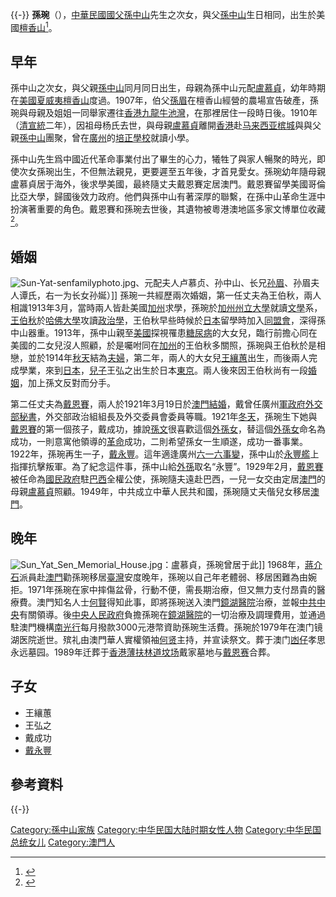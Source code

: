 {{refimprove|time=2015-11-12T09:30:30+00:00}}{{-}}
{{Infobox_Person
|name=孙琬
|image=[[File:Sun_Wan_1912.jpg|180px]]
|birth_date={{birth date|1896|11|12}}
|birth_place={{USA-1896}}[[檀香山|檀香山]]
|death_date={{death date and age|1979|6|3|1896|11|12}}
|death_place={{MAC-1976}}[[鏡湖醫院|鏡湖醫院]]
|nationality={{MAC-1976}}
|parents=[[孫中山|孫中山]]（父）<br>[[盧慕貞|盧慕貞]]（母）
|relatives=[[孫科|孫科]]（兄）<br>[[孙娫|孙娫]]（姐）<br>[[王弘之|王弘之]]、[[戴永丰|戴永丰]]（子）<br>[[王蕙|王蕙]]、[[戴成功|戴成功]]（女）
|spouse={{marriage|[[王伯秋|王伯秋]]|1914|1921|reason=divorced}}<br>{{marriage|[[戴恩赛|戴恩赛]]|1921|1955|reason=widowed}}
}}
'''孫琬'''（{{bd|1896年|11月12日|1979年|6月3日|catIdx=L}}），[[中華民國|中華民國]][[國父|國父]][[孫中山|孫中山]]先生之次女，與父[[孫中山|孫中山]]生日相同，出生於美國[[檀香山|檀香山]]<ref>{{Cite web|title=【展览】“静谧人生——粤港澳藏孙中山次女孙琬、戴恩赛伉俪文物联展”在深圳博物馆开幕_中国博物馆协会|url=http://www.chinamuseum.org.cn/a/zhanlanyuhuodong/20130927/4576.html|work=www.chinamuseum.org.cn|accessdate=2019-04-27|archive-date=2019-04-27|archive-url=https://web.archive.org/web/20190427160352/http://www.chinamuseum.org.cn/a/zhanlanyuhuodong/20130927/4576.html|dead-url=no}}</ref>。

== 早年 ==
孫中山之次女，與父親[[孫中山|孫中山]]同月同日出生，母親為孫中山元配[[盧慕貞|盧慕貞]]，幼年時期在[[美國|美國]][[夏威夷|夏威夷]][[檀香山|檀香山]]度過。1907年，伯父[[孫眉|孫眉]]在檀香山經營的農場宣告破產，孫琬與母親及姐姐一同舉家遷往[[香港|香港]][[九龍|九龍]][[牛池灣|牛池灣]]，在那裡居住一段時日後。1910年（[[清|清]][[宣統|宣統]]二年），因祖母杨氏去世，與母親[[盧慕貞|盧慕貞]]離開[[香港|香港]]赴[[马来西亚|马来西亚]][[槟城|槟城]]與與父親[[孫中山|孫中山]]團聚，曾在[[廣州|廣州]]的[[廣州市培正中學|培正學校]]就讀小學。

孫中山先生爲中國近代革命事業付出了畢生的心力，犧牲了與家人暢聚的時光，即使次女孫琬出生，不但無法親見，更要遲至五年後，才首見愛女。孫琬幼年隨母親盧慕貞居于海外，後求學美國，最終隨丈夫戴恩賽定居澳門。戴恩賽留學美國哥倫比亞大學，歸國後效力政府。他們與孫中山有著深厚的聯繫，在孫中山革命生涯中扮演著重要的角色。戴恩賽和孫琬去世後，其遺物被粵港澳地區多家文博單位收藏<ref>{{Cite web|title=孫中山紀念館 - 荏苒人生 － 孫中山次女孫琬和戴恩賽伉儷文物展|url=https://www.lcsd.gov.hk/CE/Museum/sysm/zh_TW/web/sysm/exhibition/pastexhibitions/past_exh_sun_wan.html|work=www.lcsd.gov.hk|accessdate=2019-04-27|archive-date=2019-04-27|archive-url=https://web.archive.org/web/20190427155306/https://www.lcsd.gov.hk/CE/Museum/sysm/zh_TW/web/sysm/exhibition/pastexhibitions/past_exh_sun_wan.html|dead-url=no}}</ref>。

== 婚姻 ==
[[File:Sun-Yat-senfamilyphoto.jpg|thumb]]、元配夫人卢慕贞、孙中山、长兄[[孙眉|孙眉]]、孙眉夫人谭氏，右一为长女孙娫）]]
孫琬一共經歷兩次婚姻，第一任丈夫為王伯秋，兩人相識1913年3月，當時兩人皆赴美國[[加州|加州]]求學，孫琬於[[加州州立大學|加州州立大學]]就讀[[文學|文學]]系，[[王伯秋|王伯秋]]於[[哈佛大學|哈佛大學]]攻讀[[政治學|政治學]]，王伯秋早些時候於[[日本|日本]]留學時加入[[同盟會|同盟會]]，深得孫中山器重。1913年，孫中山親至[[美國|美國]]探視罹患[[糖尿病|糖尿病]]的大女兒，臨行前擔心同在美國的二女兒沒人照顧，於是囑咐同在[[加州|加州]]的王伯秋多關照，孫琬與王伯秋於是相戀，並於1914年[[秋天|秋天]]結為[[夫婦|夫婦]]，第二年，兩人的大女兒[[王纕蕙|王纕蕙]]出生，而後兩人完成學業，來到[[日本|日本]]，[[兒子|兒子]]王弘之出生於日本[[東京|東京]]。兩人後來因王伯秋尚有一段[[婚姻|婚姻]]，加上孫文反對而分手。

第二任丈夫為[[戴恩賽|戴恩賽]]，兩人於1921年3月19日於[[澳門|澳門]][[結婚|結婚]]，戴曾任廣州[[軍政府|軍政府]][[外交部|外交部]][[秘書|秘書]]，外交部政治組組長及外交委員會委員等職。1921年[[冬天|冬天]]，孫琬生下她與[[戴恩賽|戴恩賽]]的第一個孩子，戴成功，據說[[孫文|孫文]]很喜歡這個[[外孫女|外孫女]]，替這個[[外孫女|外孫女]]命名為成功，一則意寓他領導的[[革命|革命]]成功，二則希望孫女一生順遂，成功一番事業。1922年，孫琬再生一子，[[戴永豐|戴永豐]]。這年適逢廣州[[六一六事變|六一六事變]]，孫中山於[[永豐艦|永豐艦]]上指揮抗擊叛軍。為了紀念這件事，孫中山給[[外孫|外孫]]取名“永豐”。1929年2月，[[戴恩賽|戴恩賽]]被任命為[[國民政府|國民政府]]駐[[巴西|巴西]]全權公使，孫琬隨夫遠赴巴西，一兒一女交由定居[[澳門|澳門]]的母親[[盧慕貞|盧慕貞]]照顧。1949年，中共成立中華人民共和國，孫琬隨丈夫偕兒女移居[[澳門|澳門]]。

== 晚年 ==
[[File:Sun_Yat_Sen_Memorial_House.jpg|thumb]]：盧慕貞，孫琬曾居于此]]
1968年，[[蔣介石|蔣介石]]派員赴[[澳門|澳門]]勸孫琬移居[[臺灣|臺灣]]安度晚年，孫琬以自己年老體弱、移居困難為由婉拒。1971年孫琬在家中摔傷盆骨，行動不便，需長期治療，但又無力支付昂貴的醫療費。澳門知名人士[[何賢|何賢]]得知此事，即將孫琬送入澳門[[鏡湖醫院|鏡湖醫院]]治療，並報[[中共中央|中共中央]]有關領導。後[[中央人民政府|中央人民政府]]負擔孫琬在[[鏡湖醫院|鏡湖醫院]]的一切治療及調理費用，並通過駐澳門機構[[南光集團|南光行]]每月撥款3000元港幣資助孫琬生活費。孫琬於1979年在澳门镜湖医院逝世。殡礼由澳門華人實權領袖[[何贤|何贤]]主持，并宣读祭文。葬于澳门[[凼仔|凼仔]]孝思永远墓园。1989年迁葬于[[香港|香港]][[薄扶林道坟场|薄扶林道坟场]]戴家墓地与[[戴恩赛|戴恩赛]]合葬。

== 子女 ==
*王纕蕙
*王弘之
*戴成功
*[[戴永豐|戴永豐]]

== 參考資料 ==
{{Reflist}}

{{-}}
{{孙中山}}
{{Authority control}}
{{DEFAULTSORT:S}}

[[Category:孫中山家族|Category:孫中山家族]]
[[Category:中华民国大陆时期女性人物|Category:中华民国大陆时期女性人物]]
[[Category:中华民国总统女儿|Category:中华民国总统女儿]]
[[Category:澳門人|Category:澳門人]]
